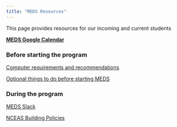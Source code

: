 ```yaml
---
title: "MEDS Resources"
---
```


This page provides resources for our incoming and current students

[**MEDS Google Calendar**](https://calendar.google.com/calendar/embed?src=c_1886ai526iqschc9mnpj6cu753n60%40resource.calendar.google.com&ctz=America%2FLos_Angeles)

### Before starting the program

[Computer requirements and recommendations](computer_reqs.html)

[Optional things to do before starting MEDS](pre_meds_prep.html)


### During the program

[MEDS Slack](meds-slack.html)

[NCEAS Building Policies](nceas-building-policies.html)


